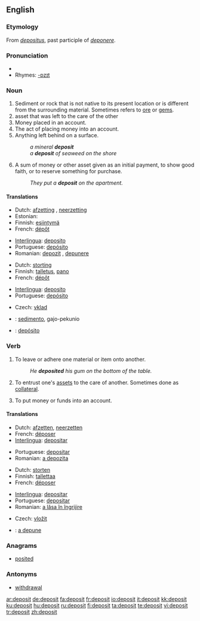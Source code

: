 {{wikipedia|dab=deposit}}
==English==

===Etymology===
From {{L.}} ''[[depositus]]'', past participle of ''[[deponere]]''.

===Pronunciation===
* {{audio|en-us-deposit.ogg|Audio (US)}}
* Rhymes: [[Rhymes:English:-ɒzɪt|-ɒzɪt]]

===Noun===
{{en-noun}}

# Sediment or rock that is not native to its present location or is different from the surrounding material.  Sometimes refers to [[ore]] or [[gem]]s.
# asset that was left to the care of the other <!--this definition could use so much improvement, I'm not sure what it means-->
# Money placed in an account.
# The act of placing money into an account.
# Anything left behind on a surface.
#: ''a mineral '''deposit'''''
#: ''a '''deposit''' of seaweed on the shore''
# A sum of money or other asset given as an initial payment, to show good faith, or to reserve something for purchase.
#: ''They put a '''deposit''' on the apartment.''

====Translations====
{{trans-top|sediment or rock different from the surrounding material}}
* Dutch: [[afzetting]] {{f}}, [[neerzetting]] {{f}}
* Estonian: {{t|et|sadestis}}
* Finnish: [[esiintymä]]
* French: [[dépôt]] {{m}}
{{trans-mid}}
* [[Interlingua]]: [[deposito]]
* Portuguese: [[depósito]] {{m}}
* Romanian: [[depozit]] {{n}}, [[depunere]] {{f}}
{{trans-bottom}}

{{trans-top|asset that was left to the care of the other}}
* Dutch: [[storting]] {{f}}
* Finnish: [[talletus]], [[pano]]
* French: [[dépôt]] {{m}}
{{trans-mid}}
* [[Interlingua]]: [[deposito]]
* Portuguese: [[depósito]] {{m}}
{{trans-bottom}}

{{trans-top|money placed in an account}}
* Czech: [[vklad]] {{m}}
{{trans-mid}}
{{trans-bottom}}

{{checktrans-top}}
* {{ttbc|Ido}}: [[sedimento]], gajo-pekunio
* {{ttbc|Spanish}}: [[depósito]]
{{trans-bottom}}

===Verb===
{{en-verb}}

# {{transitive}} To leave or adhere one material or item onto another.
#: ''He '''deposited''' his gum on the bottom of the table.''
# To entrust one's [[asset]]s to the care of another.  Sometimes done as [[collateral]].
# {{transitive}} To put money or funds into an account.

====Translations====
{{trans-top|to settle one material onto another}}
* Dutch: [[afzetten]], [[neerzetten]]
* French: [[déposer]]
* [[Interlingua]]: [[depositar]]
{{trans-mid}}
* Portuguese: [[depositar]]
* Romanian: [[a depozita]]
{{trans-bottom}}

{{trans-top|to entrust one's assets to the care of another}}
* Dutch: [[storten]]
* Finnish: [[tallettaa]]
* French: [[déposer]]
{{trans-mid}}
* [[Interlingua]]: [[depositar]]
* Portuguese: [[depositar]]
* Romanian: [[a lăsa în îngrijire]]
{{trans-bottom}}

{{trans-top|to put money or funds into an account}}
* Czech: [[vložit]]
{{trans-mid}}
{{trans-bottom}}

{{checktrans-top}}
* {{ttbc|Romanian}}: [[a depune]]
{{trans-bottom}}

===Anagrams===
* [[posited]]

===Antonyms===
* [[withdrawal]]

[[ar:deposit]]
[[de:deposit]]
[[fa:deposit]]
[[fr:deposit]]
[[io:deposit]]
[[it:deposit]]
[[kk:deposit]]
[[ku:deposit]]
[[hu:deposit]]
[[ru:deposit]]
[[fi:deposit]]
[[ta:deposit]]
[[te:deposit]]
[[vi:deposit]]
[[tr:deposit]]
[[zh:deposit]]